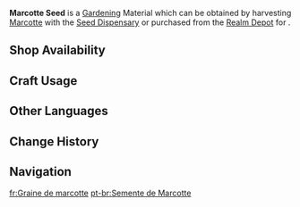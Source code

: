 {{Item Infobox
|id           = 130029
|image        = Item Marcotte Seed.png
|type         = Gardening Materials
|group        = Jade Field
|invCategory  = Seed Dispensary
|description  = A seed obtained from the [[Seed Dispensary]]. A quality seed full of life, just waiting to be planted in the fields of the Realm Within. After some time, it will grow into a [[Marcotte]].
|source1      = Harvesting [[Marcotte]] with the [[Seed Dispensary]]
|source2      = [[Serenitea Pot/Realm Depot|Realm Depot]]
}}
'''Marcotte Seed''' is a [[Gardening]] Material which can be obtained by harvesting [[Marcotte]] with the [[Seed Dispensary]] or purchased from the [[Realm Depot]] for {{Item|Realm Currency|30|x=5}}.

==Shop Availability==
{{Shop Availability|currency=Realm Currency}}

==Craft Usage==
{{Craft Usage}}

==Other Languages==
{{Other Languages
|en      = Marcotte Seed
|zhs     = 「茉洁草」的种子
|zhs_rm  = "Mòjié-cǎo" de Zhǒngzi
|zht     = 「茉潔草」的種子
|zht_rm  = "Mòjié-cǎo" de Zhǒngzǐ
|ja      = 「マルコット草」の種
|ja_rm   = "Marukotto-sou" no Tane
|ko      = 「마코트 풀」 씨앗
|ko_rm   = 
|es      = Semilla de jazmimpoluto
|fr      = Graine de marcotte
|ru      = Семена маркота
|th      = Marcotte Seed
|vi      = Hạt Giống Marcotte
|de      = Marcotte-Samen
|id      = Marcotte Seed
|pt      = Semente de Marcotte
|tr      = Marcotte Tohumu
|it      = Seme di Marcotte
}}

==Change History==
{{Change History|4.0}}

==Navigation==
{{Material Navbox|type=Gardening Materials}}

[[fr:Graine de marcotte]]
[[pt-br:Semente de Marcotte]]